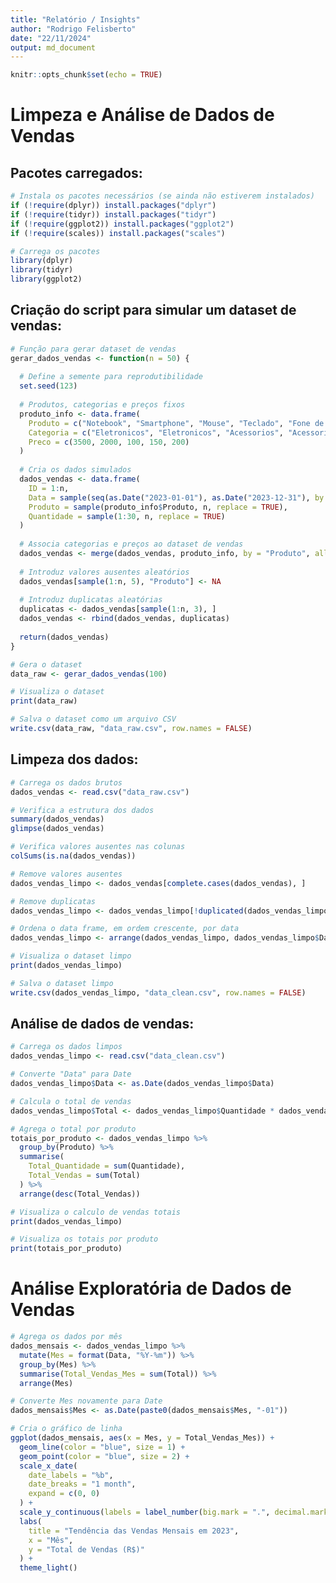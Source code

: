 ```yaml
---
title: "Relatório / Insights"
author: "Rodrigo Felisberto"
date: "22/11/2024"
output: md_document
---
```


```r
knitr::opts_chunk$set(echo = TRUE)
```

# Limpeza e Análise de Dados de Vendas

## Pacotes carregados:

```r
# Instala os pacotes necessários (se ainda não estiverem instalados)
if (!require(dplyr)) install.packages("dplyr")
if (!require(tidyr)) install.packages("tidyr")
if (!require(ggplot2)) install.packages("ggplot2")
if (!require(scales)) install.packages("scales")

# Carrega os pacotes
library(dplyr)
library(tidyr)
library(ggplot2)
```

## Criação do script para simular um dataset de vendas:

```r
# Função para gerar dataset de vendas
gerar_dados_vendas <- function(n = 50) {
  
  # Define a semente para reprodutibilidade
  set.seed(123)
  
  # Produtos, categorias e preços fixos
  produto_info <- data.frame(
    Produto = c("Notebook", "Smartphone", "Mouse", "Teclado", "Fone de Ouvido"),
    Categoria = c("Eletronicos", "Eletronicos", "Acessorios", "Acessorios", "Acessorios"),
    Preco = c(3500, 2000, 100, 150, 200)
  )
  
  # Cria os dados simulados
  dados_vendas <- data.frame(
    ID = 1:n,
    Data = sample(seq(as.Date("2023-01-01"), as.Date("2023-12-31"), by = "day"), n, replace = TRUE),
    Produto = sample(produto_info$Produto, n, replace = TRUE),
    Quantidade = sample(1:30, n, replace = TRUE)
  )
  
  # Associa categorias e preços ao dataset de vendas
  dados_vendas <- merge(dados_vendas, produto_info, by = "Produto", all.x = TRUE)
  
  # Introduz valores ausentes aleatórios
  dados_vendas[sample(1:n, 5), "Produto"] <- NA
  
  # Introduz duplicatas aleatórias
  duplicatas <- dados_vendas[sample(1:n, 3), ]
  dados_vendas <- rbind(dados_vendas, duplicatas)
  
  return(dados_vendas)
}

# Gera o dataset
data_raw <- gerar_dados_vendas(100)

# Visualiza o dataset
print(data_raw)

# Salva o dataset como um arquivo CSV
write.csv(data_raw, "data_raw.csv", row.names = FALSE)
```

## Limpeza dos dados:

```r
# Carrega os dados brutos
dados_vendas <- read.csv("data_raw.csv")

# Verifica a estrutura dos dados
summary(dados_vendas)
glimpse(dados_vendas)

# Verifica valores ausentes nas colunas
colSums(is.na(dados_vendas))

# Remove valores ausentes
dados_vendas_limpo <- dados_vendas[complete.cases(dados_vendas), ]

# Remove duplicatas
dados_vendas_limpo <- dados_vendas_limpo[!duplicated(dados_vendas_limpo), ]

# Ordena o data frame, em ordem crescente, por data
dados_vendas_limpo <- arrange(dados_vendas_limpo, dados_vendas_limpo$Data)

# Visualiza o dataset limpo
print(dados_vendas_limpo)

# Salva o dataset limpo
write.csv(dados_vendas_limpo, "data_clean.csv", row.names = FALSE)
```

## Análise de dados de vendas:

```r
# Carrega os dados limpos
dados_vendas_limpo <- read.csv("data_clean.csv")

# Converte "Data" para Date
dados_vendas_limpo$Data <- as.Date(dados_vendas_limpo$Data)

# Calcula o total de vendas
dados_vendas_limpo$Total <- dados_vendas_limpo$Quantidade * dados_vendas_limpo$Preco

# Agrega o total por produto
totais_por_produto <- dados_vendas_limpo %>%
  group_by(Produto) %>%
  summarise(
    Total_Quantidade = sum(Quantidade),
    Total_Vendas = sum(Total)
  ) %>% 
  arrange(desc(Total_Vendas))

# Visualiza o calculo de vendas totais
print(dados_vendas_limpo)

# Visualiza os totais por produto
print(totais_por_produto)
```

# Análise Exploratória de Dados de Vendas

```r
# Agrega os dados por mês
dados_mensais <- dados_vendas_limpo %>%
  mutate(Mes = format(Data, "%Y-%m")) %>%
  group_by(Mes) %>%
  summarise(Total_Vendas_Mes = sum(Total)) %>%
  arrange(Mes)

# Converte Mes novamente para Date
dados_mensais$Mes <- as.Date(paste0(dados_mensais$Mes, "-01"))

# Cria o gráfico de linha
ggplot(dados_mensais, aes(x = Mes, y = Total_Vendas_Mes)) +
  geom_line(color = "blue", size = 1) +
  geom_point(color = "blue", size = 2) +
  scale_x_date(
    date_labels = "%b",
    date_breaks = "1 month",
    expand = c(0, 0)
  ) +
  scale_y_continuous(labels = label_number(big.mark = ".", decimal.mark = ",")) +
  labs(
    title = "Tendência das Vendas Mensais em 2023",
    x = "Mês",
    y = "Total de Vendas (R$)"
  ) +
  theme_light()
```
